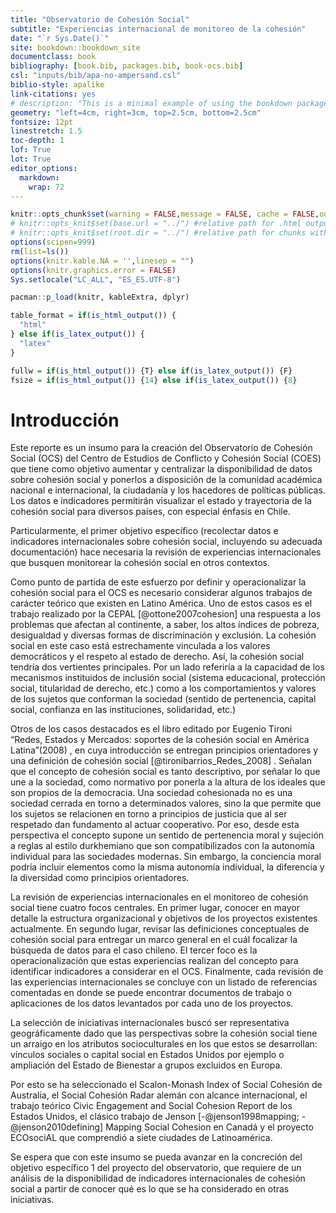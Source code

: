 ```yaml
---
title: "Observatorio de Cohesión Social"
subtitle: "Experiencias internacional de monitoreo de la cohesión"
date: "`r Sys.Date()`"
site: bookdown::bookdown_site
documentclass: book
bibliography: [book.bib, packages.bib, book-ocs.bib]
csl: "inputs/bib/apa-no-ampersand.csl"
biblio-style: apalike
link-citations: yes
# description: "This is a minimal example of using the bookdown package to write a book. The output format for this example is bookdown::gitbook."
geometry: "left=4cm, right=3cm, top=2.5cm, bottom=2.5cm"
fontsize: 12pt
linestretch: 1.5
toc-depth: 1
lof: True
lot: True
editor_options: 
  markdown: 
    wrap: 72
---
```


```r
knitr::opts_chunk$set(warning = FALSE,message = FALSE, cache = FALSE,out.width = '75%',fig.pos= "H",fig.align = 'center')
# knitr::opts_knit$set(base.url = "../") #relative path for .html output file
# knitr::opts_knit$set(root.dir = "../") #relative path for chunks within .rmd files
options(scipen=999)
rm(list=ls())
options(knitr.kable.NA = '',linesep = "")
options(knitr.graphics.error = FALSE)
Sys.setlocale("LC_ALL", "ES_ES.UTF-8")
```

```r
pacman::p_load(knitr, kableExtra, dplyr)
```

```r
table_format = if(is_html_output()) {
  "html"
} else if(is_latex_output()) {
  "latex"
}

fullw = if(is_html_output()) {T} else if(is_latex_output()) {F}
fsize = if(is_html_output()) {14} else if(is_latex_output()) {8}
```

# Introducción

Este reporte es un insumo para la creación del Observatorio de Cohesión
Social (OCS) del Centro de Estudios de Conflicto y Cohesión Social
(COES) que tiene como objetivo aumentar y centralizar la disponibilidad
de datos sobre cohesión social y ponerlos a disposición de la comunidad
académica nacional e internacional, la ciudadanía y los hacedores de
políticas públicas. Los datos e indicadores permitirán visualizar el
estado y trayectoria de la cohesión social para diversos países, con
especial énfasis en Chile.

Particularmente, el primer objetivo específico (recolectar datos e
indicadores internacionales sobre cohesión social, incluyendo su
adecuada documentación) hace necesaria la revisión de experiencias
internacionales que busquen monitorear la cohesión social en otros
contextos.

Como punto de partida de este esfuerzo por definir y operacionalizar la
cohesión social para el OCS es necesario considerar algunos trabajos de
carácter teórico que existen en Latino América. Uno de estos casos es el
trabajo realizado por la CEPAL [@ottone2007cohesion] una respuesta a los
problemas que afectan al continente, a saber, los altos índices de
pobreza, desigualdad y diversas formas de discriminación y exclusión. La
cohesión social en este caso está estrechamente vinculada a los valores
democráticos y el respeto al estado de derecho. Así, la cohesión social
tendría dos vertientes principales. Por un lado referiría a la capacidad
de los mecanismos instituidos de inclusión social (sistema educacional,
protección social, titularidad de derecho, etc.) como a los
comportamientos y valores de los sujetos que conforman la sociedad
(sentido de pertenencia, capital social, confianza en las instituciones,
solidaridad, etc.)

Otros de los casos destacados es el libro editado por Eugenio Tironi
"Redes, Estados y Mercados: soportes de la cohesión social en América
Latina "(2008) , en cuya introducción se entregan principios
orientadores y una definición de cohesión social
[@tironibarrios_Redes_2008] . Señalan que el concepto de cohesión social
es tanto descriptivo, por señalar lo que une a la sociedad, como
normativo por ponerla a la altura de los ideales que son propios de la
democracia. Una sociedad cohesionada no es una sociedad cerrada en torno
a determinados valores, sino la que permite que los sujetos se
relacionen en torno a principios de justicia que al ser respetado dan
fundamento al actuar cooperativo. Por eso, desde esta perspectiva el
concepto supone un sentido de pertenencia moral y sujeción a reglas al
estilo durkhemiano que son compatibilizados con la autonomía individual
para las sociedades modernas. Sin embargo, la conciencia moral podría
incluir elementos como la misma autonomía individual, la diferencia y la
diversidad como principios orientadores.

La revisión de experiencias internacionales en el monitoreo de cohesión
social tiene cuatro focos centrales. En primer lugar, conocer en mayor
detalle la estructura organizacional y objetivos de los proyectos
existentes actualmente. En segundo lugar, revisar las definiciones
conceptuales de cohesión social para entregar un marco general en el
cuál focalizar la búsqueda de datos para el caso chileno. El tercer foco
es la operacionalización que estas experiencias realizan del concepto
para identificar indicadores a considerar en el OCS. Finalmente, cada
revisión de las experiencias internacionales se concluye con un listado
de referencias comentadas en donde se puede encontrar documentos de
trabajo o aplicaciones de los datos levantados por cada uno de los
proyectos.

La selección de iniciativas internacionales buscó ser representativa
geográficamente dado que las perspectivas sobre la cohesión social tiene
un arraigo en los atributos socioculturales en los que estos se
desarrollan: vínculos sociales o capital social en Estados Unidos por
ejemplo o ampliación del Estado de Bienestar a grupos excluidos en
Europa.

Por esto se ha seleccionado el Scalon-Monash Index of Social Cohesión de
Australia, el Social Cohesión Radar alemán con alcance internacional, el
trabajo teórico Civic Engagement and Social Cohesion Report de los
Estados Unidos, el clásico trabajo de Jenson [-@jenson1998mapping;
-@jenson2010defining] Mapping Social Cohesion en Canadá y el proyecto
ECOsociAL que comprendió a siete ciudades de Latinoamérica.

Se espera que con este insumo se pueda avanzar en la concreción del
objetivo específico 1 del proyecto del observatorio, que requiere de un
análisis de la disponibilidad de indicadores internacionales de cohesión
social a partir de conocer qué es lo que se ha considerado en otras
iniciativas.
